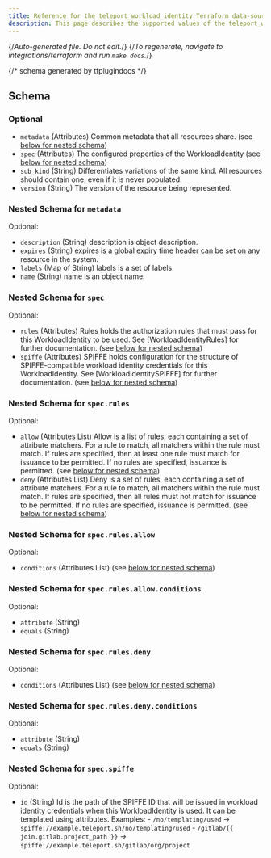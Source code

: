 ```yaml
---
title: Reference for the teleport_workload_identity Terraform data-source
description: This page describes the supported values of the teleport_workload_identity data-source of the Teleport Terraform provider.
---
```


{/*Auto-generated file. Do not edit.*/}
{/*To regenerate, navigate to integrations/terraform and run `make docs`.*/}





{/*  schema generated by tfplugindocs */}
## Schema

### Optional

- `metadata` (Attributes) Common metadata that all resources share. (see [below for nested schema](#nested-schema-for-metadata))
- `spec` (Attributes) The configured properties of the WorkloadIdentity (see [below for nested schema](#nested-schema-for-spec))
- `sub_kind` (String) Differentiates variations of the same kind. All resources should contain one, even if it is never populated.
- `version` (String) The version of the resource being represented.

### Nested Schema for `metadata`

Optional:

- `description` (String) description is object description.
- `expires` (String) expires is a global expiry time header can be set on any resource in the system.
- `labels` (Map of String) labels is a set of labels.
- `name` (String) name is an object name.


### Nested Schema for `spec`

Optional:

- `rules` (Attributes) Rules holds the authorization rules that must pass for this WorkloadIdentity to be used. See [WorkloadIdentityRules] for further documentation. (see [below for nested schema](#nested-schema-for-specrules))
- `spiffe` (Attributes) SPIFFE holds configuration for the structure of SPIFFE-compatible workload identity credentials for this WorkloadIdentity. See [WorkloadIdentitySPIFFE] for further documentation. (see [below for nested schema](#nested-schema-for-specspiffe))

### Nested Schema for `spec.rules`

Optional:

- `allow` (Attributes List) Allow is a list of rules, each containing a set of attribute matchers. For a rule to match, all matchers within the rule must match. If rules are specified, then at least one rule must match for issuance to be permitted. If no rules are specified, issuance is permitted. (see [below for nested schema](#nested-schema-for-specrulesallow))
- `deny` (Attributes List) Deny is a set of rules, each containing a set of attribute matchers. For a rule to match, all matchers within the rule must match. If rules are specified, then all rules must not match for issuance to be permitted. If no rules are specified, issuance is permitted. (see [below for nested schema](#nested-schema-for-specrulesdeny))

### Nested Schema for `spec.rules.allow`

Optional:

- `conditions` (Attributes List) (see [below for nested schema](#nested-schema-for-specrulesallowconditions))

### Nested Schema for `spec.rules.allow.conditions`

Optional:

- `attribute` (String)
- `equals` (String)



### Nested Schema for `spec.rules.deny`

Optional:

- `conditions` (Attributes List) (see [below for nested schema](#nested-schema-for-specrulesdenyconditions))

### Nested Schema for `spec.rules.deny.conditions`

Optional:

- `attribute` (String)
- `equals` (String)




### Nested Schema for `spec.spiffe`

Optional:

- `id` (String) Id is the path of the SPIFFE ID that will be issued in workload identity credentials when this WorkloadIdentity is used. It can be templated using attributes.  Examples: - `/no/templating/used` -> `spiffe://example.teleport.sh/no/templating/used` - `/gitlab/{{ join.gitlab.project_path }}` -> `spiffe://example.teleport.sh/gitlab/org/project`

